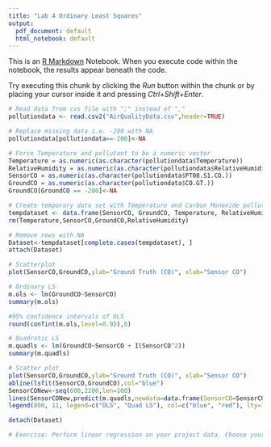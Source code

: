 ```yaml
---
title: "Lab 4 Ordinary Least Squares"
output:
  pdf_document: default
  html_notebook: default
---
```


This is an [R Markdown](http://rmarkdown.rstudio.com) Notebook. When you execute code within the notebook, the results appear beneath the code. 

Try executing this chunk by clicking the *Run* button within the chunk or by placing your cursor inside it and pressing *Ctrl+Shift+Enter*. 

```r
# Read data from cvs file with ";" instead of ","
pollutiondata <- read.csv2("AirQualityData.csv",header=TRUE)

# Replace missing data i.e. -200 with NA
pollutiondata[pollutiondata==-200]<-NA
```

```r
# Force Temperature and pollutant to be a numeric vector
Temperature = as.numeric(as.character(pollutiondata$Temperature))
RelativeHumidity = as.numeric(as.character(pollutiondata$RelativeHumidity))
SensorCO = as.numeric(as.character(pollutiondata$PT08.S1.CO.))
GroundCO = as.numeric(as.character(pollutiondata$CO.GT.))
GroundCO[GroundCO == -200]<-NA
```

```r
# Create temporary data set with Temperature and Carbon Monoxide pollutant
tempdataset <- data.frame(SensorCO, GroundCO, Temperature, RelativeHumidity)
rm(Temperature,SensorCO,GroundCO,RelativeHumidity)

# Remove rows with NA
Dataset<-tempdataset[complete.cases(tempdataset), ]
attach(Dataset)
```


```r
# Scatterplot
plot(SensorCO,GroundCO,ylab="Ground Truth (CO)", xlab="Sensor CO")
```


```r
# Ordinary LS
m.ols <- lm(GroundCO~SensorCO)
summary(m.ols)
```


```r
#95% confidence intervals of OLS
round(confint(m.ols,level=0.95),6)
```


```r
# Quadratic LS
m.quadls <- lm(GroundCO~SensorCO + I(SensorCO^2))
summary(m.quadls)
```

```r
# Scatter plot
plot(SensorCO,GroundCO,ylab="Ground Truth (CO)", xlab="Sensor CO")
abline(lsfit(SensorCO,GroundCO),col="blue")
SensorCONew<-seq(600,2200,len=100)
lines(SensorCONew,predict(m.quadls,newdata=data.frame(SensorCO=SensorCONew)),col="red")
legend(800, 11, legend=c("OLS", "Quad LS"), col=c("blue", "red"), lty=1, cex=1.5)

```

```r
detach(Dataset)

# Exercise: Perform linear regression on your project data. Choose your response and covariate.
```

